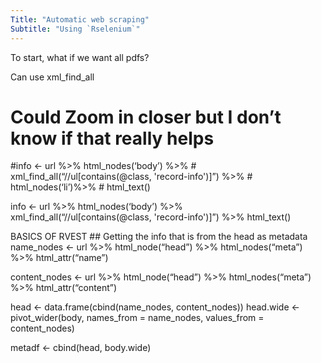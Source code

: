 ```yaml
---
Title: "Automatic web scraping"
Subtitle: "Using `Rselenium`"
---
```



To start, what if we want all pdfs?

Can use xml_find_all

# Could Zoom in closer but I don't know if that really helps
#info <- url %>% html_nodes('body') %>% 
#  xml_find_all("//ul[contains(@class, 'record-info')]") %>% 
#  html_nodes('li')%>% 
#  html_text() 

info <- url %>% html_nodes('body') %>% 
  xml_find_all("//ul[contains(@class, 'record-info')]") %>% 
  html_text()
  

BASICS OF RVEST
  ## Getting the info that is from the head as metadata
name_nodes <- url %>% html_node("head") %>% html_nodes("meta") %>%
  html_attr("name")

content_nodes <- url %>% html_node("head") %>% html_nodes("meta") %>%
  html_attr("content")

head <- data.frame(cbind(name_nodes, content_nodes))
head.wide <- pivot_wider(body, names_from = name_nodes, values_from = content_nodes)

metadf <- cbind(head, body.wide)